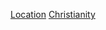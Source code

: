 {{container}}
{{Commons category|Christianity by location}}
{{portal|基督教}}
[[Category:基督教|Location]]
[[Category:各地宗教|Christianity]]